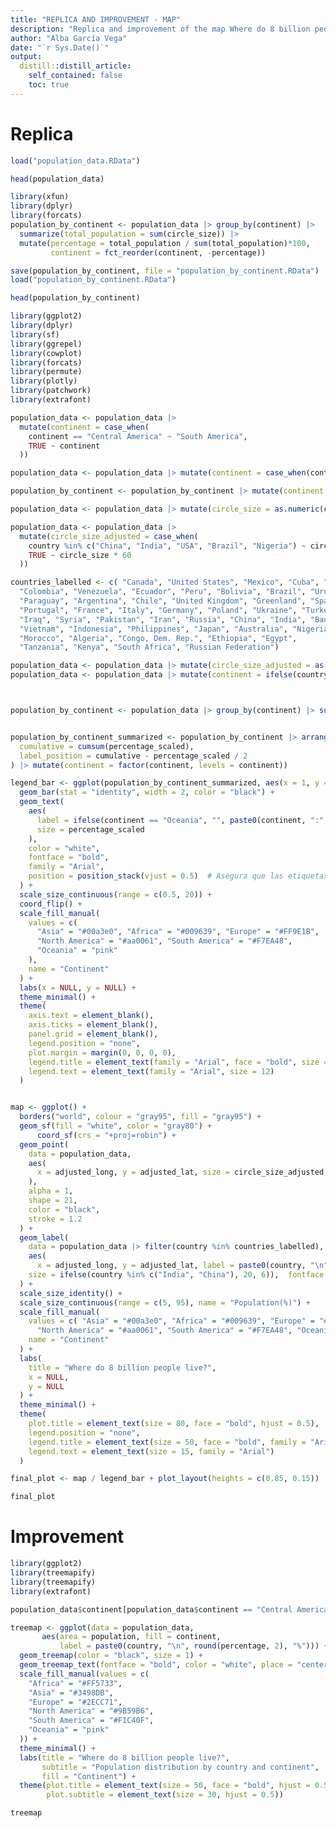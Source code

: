 ```yaml
---
title: "REPLICA AND IMPROVEMENT - MAP"
description: "Replica and improvement of the map Where do 8 billion people live"
author: "Alba García Vega"
date: "`r Sys.Date()`"
output:
  distill::distill_article:
    self_contained: false
    toc: true
---
```


# Replica

```r
load("population_data.RData")
```

```r
head(population_data)
```

```r
library(xfun)
library(dplyr)
library(forcats)
population_by_continent <- population_data |> group_by(continent) |> 
  summarize(total_population = sum(circle_size)) |> 
  mutate(percentage = total_population / sum(total_population)*100,
         continent = fct_reorder(continent, -percentage))
```

```r
save(population_by_continent, file = "population_by_continent.RData")
load("population_by_continent.RData")
```

```r
head(population_by_continent)
```

```r
library(ggplot2)
library(dplyr)
library(sf)
library(ggrepel)
library(cowplot)
library(forcats)
library(permute)
library(plotly)
library(patchwork)
library(extrafont)

population_data <- population_data |> 
  mutate(continent = case_when(
    continent == "Central America" ~ "South America",
    TRUE ~ continent
  ))

population_data <- population_data |> mutate(continent = case_when(continent == "South Amrica" ~ "South America", TRUE ~ continent))

population_by_continent <- population_by_continent |> mutate(continent = case_when(continent == "Central America" ~ "South America", TRUE ~ continent))

population_data <- population_data |> mutate(circle_size = as.numeric(circle_size))

population_data <- population_data |> 
  mutate(circle_size_adjusted = case_when(
    country %in% c("China", "India", "USA", "Brazil", "Nigeria") ~ circle_size * 150,
    TRUE ~ circle_size * 60
  ))

countries_labelled <- c( "Canada", "United States", "Mexico", "Cuba", "Guatemala", "Haiti", "Dominican Republic", 
  "Colombia", "Venezuela", "Ecuador", "Peru", "Bolivia", "Brazil", "Uruguay", 
  "Paraguay", "Argentina", "Chile", "United Kingdom", "Greenland", "Spain", 
  "Portugal", "France", "Italy", "Germany", "Poland", "Ukraine", "Turkey", 
  "Iraq", "Syria", "Pakistan", "Iran", "Russia", "China", "India", "Bangladesh", 
  "Vietnam", "Indonesia", "Philippines", "Japan", "Australia", "Nigeria", 
  "Morocco", "Algeria", "Congo, Dem. Rep.", "Ethiopia", "Egypt", 
  "Tanzania", "Kenya", "South Africa", "Russian Federation")

population_data <- population_data |> mutate(circle_size_adjusted = as.numeric(circle_size_adjusted))
population_data <- population_data |> mutate(continent = ifelse(country == "Kenya", "Africa", continent))



population_by_continent <- population_data |> group_by(continent) |> summarize(percentage = sum(percentage)) |> mutate(percentage_scaled = percentage * 1.5)


population_by_continent_summarized <- population_by_continent |> arrange(percentage_scaled) |> mutate(
  cumulative = cumsum(percentage_scaled),
  label_position = cumulative - percentage_scaled / 2
) |> mutate(continent = factor(continent, levels = continent))

legend_bar <- ggplot(population_by_continent_summarized, aes(x = 1, y = percentage_scaled, fill = reorder(continent, -percentage_scaled))) +
  geom_bar(stat = "identity", width = 2, color = "black") +
  geom_text(
    aes(
      label = ifelse(continent == "Oceania", "", paste0(continent, ":", round(percentage_scaled, 1), "%")),
      size = percentage_scaled
    ),
    color = "white",
    fontface = "bold",
    family = "Arial",
    position = position_stack(vjust = 0.5)  # Asegura que las etiquetas se apilen correctamente
  ) +
  scale_size_continuous(range = c(0.5, 20)) +
  coord_flip() +
  scale_fill_manual(
    values = c( 
      "Asia" = "#00a3e0", "Africa" = "#009639", "Europe" = "#FF9E1B",
      "North America" = "#aa0061", "South America" = "#F7EA48", 
      "Oceania" = "pink"
    ),
    name = "Continent"
  ) +
  labs(x = NULL, y = NULL) +
  theme_minimal() +
  theme(
    axis.text = element_blank(),
    axis.ticks = element_blank(),
    panel.grid = element_blank(),
    legend.position = "none",
    plot.margin = margin(0, 0, 0, 0),
    legend.title = element_text(family = "Arial", face = "bold", size = 16),
    legend.text = element_text(family = "Arial", size = 12)
  )


map <- ggplot() +
  borders("world", colour = "gray95", fill = "gray95") +
  geom_sf(fill = "white", color = "gray80") +
      coord_sf(crs = "+proj=robin") +
  geom_point(
    data = population_data,
    aes(
      x = adjusted_long, y = adjusted_lat, size = circle_size_adjusted, fill = continent
    ),
    alpha = 1,
    shape = 21,
    color = "black",
    stroke = 1.2
  ) +
  geom_label(
    data = population_data |> filter(country %in% countries_labelled),
    aes(
      x = adjusted_long, y = adjusted_lat, label = paste0(country, "\n", round(percentage, 1), "%"),
    size = ifelse(country %in% c("India", "China"), 20, 6)),  fontface = "bold", family = "Arial", color = "black", fill = NA, label.size = 0
  ) +
  scale_size_identity() +
  scale_size_continuous(range = c(5, 95), name = "Population(%)") +
  scale_fill_manual(
    values = c( "Asia" = "#00a3e0", "Africa" = "#009639", "Europe" = "#FF9E1B",
      "North America" = "#aa0061", "South America" = "#F7EA48", "Oceania" = "pink"),
    name = "Continent"
  ) +
  labs(
    title = "Where do 8 billion people live?",
    x = NULL,
    y = NULL
  ) +
  theme_minimal() +
  theme(
    plot.title = element_text(size = 80, face = "bold", hjust = 0.5),
    legend.position = "none",
    legend.title = element_text(size = 50, face = "bold", family = "Arial"),
    legend.text = element_text(size = 15, family = "Arial")
  )

final_plot <- map / legend_bar + plot_layout(heights = c(0.85, 0.15))

final_plot
```

# Improvement

```r
library(ggplot2)
library(treemapify)
library(treemapify)
library(extrafont)

population_data$continent[population_data$continent == "Central America"] <- "South America"

treemap <- ggplot(data = population_data,
       aes(area = population, fill = continent,
           label = paste0(country, "\n", round(percentage, 2), "%"))) +
  geom_treemap(color = "black", size = 1) +
  geom_treemap_text(fontface = "bold", color = "white", place = "center", grow = TRUE) +
  scale_fill_manual(values = c(
    "Africa" = "#FF5733",
    "Asia" = "#3498DB",
    "Europe" = "#2ECC71",
    "North America" = "#9B59B6",
    "South America" = "#F1C40F",
    "Oceania" = "pink"
  )) +
  theme_minimal() +
  labs(title = "Where do 8 billion people live?",
       subtitle = "Population distribution by country and continent",
       fill = "Continent") +
  theme(plot.title = element_text(size = 50, face = "bold", hjust = 0.5),
        plot.subtitle = element_text(size = 30, hjust = 0.5))

treemap
```


